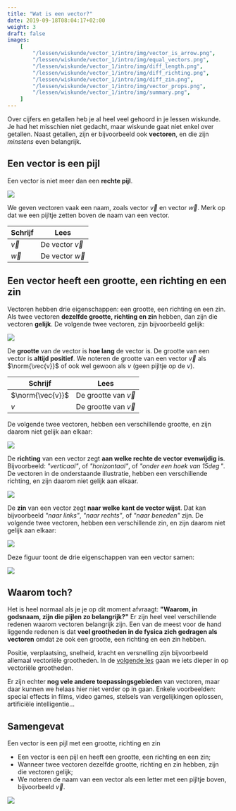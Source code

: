 ```yaml
---
title: "Wat is een vector?"
date: 2019-09-18T08:04:17+02:00
weight: 3
draft: false
images:
    [
        "/lessen/wiskunde/vector_1/intro/img/vector_is_arrow.png",
        "/lessen/wiskunde/vector_1/intro/img/equal_vectors.png",
        "/lessen/wiskunde/vector_1/intro/img/diff_length.png",
        "/lessen/wiskunde/vector_1/intro/img/diff_richting.png",
        "/lessen/wiskunde/vector_1/intro/img/diff_zin.png",
        "/lessen/wiskunde/vector_1/intro/img/vector_props.png",
        "/lessen/wiskunde/vector_1/intro/img/summary.png",
    ]
---
```


Over cijfers en getallen heb je al heel veel gehoord in je lessen wiskunde. Je
had het misschien niet gedacht, maar wiskunde gaat niet enkel over getallen.
Naast getallen, zijn er bijvoorbeeld ook **vectoren**, en die zijn _minstens_
even belangrijk.

## Een vector is een pijl

Een vector is niet meer dan een **rechte pijl**.

![](img/vector_is_arrow.png)

We geven vectoren vaak een naam, zoals vector $\vec{v}$ en vector $\vec{w}$.
Merk op dat we een pijltje zetten boven de naam van een vector.

| Schrijf   | Lees                |
| --------- | ------------------- |
| $\vec{v}$ | De vector $\vec{v}$ |
| $\vec{w}$ | De vector $\vec{w}$ |

## Een vector heeft een grootte, een richting en een zin

Vectoren hebben drie eigenschappen: een grootte, een richting en een zin. Als
twee vectoren **dezelfde grootte, richting en zin** hebben, dan zijn die
vectoren **gelijk**. De volgende twee vectoren, zijn bijvoorbeeld gelijk:

![](img/equal_vectors.png)

De **grootte** van de vector is **hoe lang** de vector is. De grootte van een
vector is **altijd positief**. We noteren de grootte van een vector $\vec{v}$
als $\norm{\vec{v}}$ of ook wel gewoon als $v$ <Mute>(geen pijltje op de
$v$)</Mute>.

| Schrijf          | Lees                     |
| ---------------- | ------------------------ |
| $\norm{\vec{v}}$ | De grootte van $\vec{v}$ |
| $v$              | De grootte van $\vec{v}$ |

De volgende twee vectoren, hebben een verschillende grootte, en
zijn daarom niet gelijk aan elkaar:

![](img/diff_length.png)

De **richting** van een vector zegt **aan welke rechte de vector evenwijdig
is**. Bijvoorbeeld: _"verticaal"_, of _"horizontaal"_, of _"onder een hoek van
$15\deg$"_. De vectoren in de onderstaande illustratie, hebben een verschillende
richting, en zijn daarom niet gelijk aan elkaar.

![](img/diff_richting.png)

De **zin** van een vector zegt **naar welke kant de vector wijst**. Dat kan
bijvoorbeeld _"naar links"_, _"naar rechts"_, of _"naar beneden"_ zijn. De
volgende twee vectoren, hebben een verschillende zin, en zijn daarom niet gelijk
aan elkaar:

![](img/diff_zin.png)

Deze figuur toont de drie eigenschappen van een vector samen:

![](img/vector_props.png)

## Waarom toch?

Het is heel normaal als je je op dit moment afvraagt: **"Waarom, in godsnaam,
zijn die pijlen zo belangrijk?"** Er zijn heel veel verschillende redenen waarom
vectoren belangrijk zijn. Een van de meest voor de hand liggende redenen is dat
**veel grootheden in de fysica zich gedragen als vectoren** omdat ze ook een
grootte, een richting en een zin hebben.

Positie, verplaatsing, snelheid, kracht
en versnelling zijn bijvoorbeeld allemaal vectoriële grootheden. In de [volgende
les](vectoriele_grootheden) gaan we iets dieper in op vectoriële grootheden.

Er zijn echter **nog vele andere toepassingsgebieden** van vectoren, maar daar
kunnen we helaas hier niet verder op in gaan. Enkele voorbeelden: special
effects in films, video games, stelsels van vergelijkingen oplossen, artificiële
intelligentie...

## Samengevat

<Attention>

Een vector is een pijl met een grootte, richting en zin


-   Een vector is een pijl en heeft een grootte, een richting en een zin;
-   Wanneer twee vectoren dezelfde grootte, richting en zin hebben, zijn die
    vectoren gelijk;
-   We noteren de naam van een vector als een letter met een pijltje boven,
    bijvoorbeeld $\vec{v}$.

![](img/summary.png)

</Attention>
